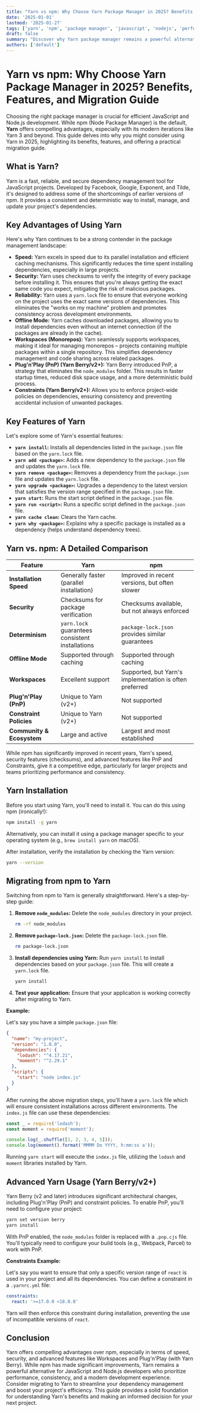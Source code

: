 ```yaml
---
title: "Yarn vs npm: Why Choose Yarn Package Manager in 2025? Benefits, Features, and Migration Guide"
date: '2025-01-01'
lastmod: '2025-01-27'
tags: ['yarn', 'npm', 'package manager', 'javascript', 'nodejs', 'performance', 'dependency management', 'yarn 3', 'yarn berry']
draft: false
summary: "Discover why Yarn package manager remains a powerful alternative to npm in 2025. This comprehensive guide explores Yarn's key features, benefits, performance advantages, and provides a practical migration guide for your JavaScript and Node.js projects."
authors: ['default']
---
```


# Yarn vs npm: Why Choose Yarn Package Manager in 2025? Benefits, Features, and Migration Guide

Choosing the right package manager is crucial for efficient JavaScript and Node.js development. While npm (Node Package Manager) is the default, **Yarn** offers compelling advantages, especially with its modern iterations like Yarn 3 and beyond. This guide delves into why you might consider using Yarn in 2025, highlighting its benefits, features, and offering a practical migration guide.

## What is Yarn?

Yarn is a fast, reliable, and secure dependency management tool for JavaScript projects. Developed by Facebook, Google, Exponent, and Tilde, it's designed to address some of the shortcomings of earlier versions of npm. It provides a consistent and deterministic way to install, manage, and update your project's dependencies.

## Key Advantages of Using Yarn

Here's why Yarn continues to be a strong contender in the package management landscape:

*   **Speed:** Yarn excels in speed due to its parallel installation and efficient caching mechanisms. This significantly reduces the time spent installing dependencies, especially in large projects.
*   **Security:** Yarn uses checksums to verify the integrity of every package before installing it. This ensures that you're always getting the exact same code you expect, mitigating the risk of malicious packages.
*   **Reliability:** Yarn uses a `yarn.lock` file to ensure that everyone working on the project uses the exact same versions of dependencies. This eliminates the "works on my machine" problem and promotes consistency across development environments.
*   **Offline Mode:** Yarn caches downloaded packages, allowing you to install dependencies even without an internet connection (if the packages are already in the cache).
*   **Workspaces (Monorepos):** Yarn seamlessly supports workspaces, making it ideal for managing monorepos – projects containing multiple packages within a single repository. This simplifies dependency management and code sharing across related packages.
*   **Plug'n'Play (PnP) (Yarn Berry/v2+):** Yarn Berry introduced PnP, a strategy that eliminates the `node_modules` folder. This results in faster startup times, reduced disk space usage, and a more deterministic build process.
*   **Constraints (Yarn Berry/v2+):** Allows you to enforce project-wide policies on dependencies, ensuring consistency and preventing accidental inclusion of unwanted packages.

## Key Features of Yarn

Let's explore some of Yarn's essential features:

*   **`yarn install`:**  Installs all dependencies listed in the `package.json` file based on the `yarn.lock` file.
*   **`yarn add <package>`:** Adds a new dependency to the `package.json` file and updates the `yarn.lock` file.
*   **`yarn remove <package>`:** Removes a dependency from the `package.json` file and updates the `yarn.lock` file.
*   **`yarn upgrade <package>`:** Upgrades a dependency to the latest version that satisfies the version range specified in the `package.json` file.
*   **`yarn start`:** Runs the start script defined in the `package.json` file.
*   **`yarn run <script>`:** Runs a specific script defined in the `package.json` file.
*   **`yarn cache clean`:** Clears the Yarn cache.
*   **`yarn why <package>`:** Explains why a specific package is installed as a dependency (helps understand dependency trees).

## Yarn vs. npm: A Detailed Comparison

| Feature          | Yarn                                 | npm                                   |
|-------------------|---------------------------------------|----------------------------------------|
| **Installation Speed** | Generally faster (parallel installation) | Improved in recent versions, but often slower |
| **Security**       | Checksums for package verification     | Checksums available, but not always enforced |
| **Determinism**     | `yarn.lock` guarantees consistent installations | `package-lock.json` provides similar guarantees |
| **Offline Mode**     | Supported through caching               | Supported through caching              |
| **Workspaces**      | Excellent support                       | Supported, but Yarn's implementation is often preferred |
| **Plug'n'Play (PnP)**| Unique to Yarn (v2+)                  | Not supported                        |
| **Constraint Policies**| Unique to Yarn (v2+)                  | Not supported                        |
| **Community & Ecosystem**| Large and active                       | Largest and most established            |

While npm has significantly improved in recent years, Yarn's speed, security features (checksums), and advanced features like PnP and Constraints, give it a competitive edge, particularly for larger projects and teams prioritizing performance and consistency.

## Yarn Installation

Before you start using Yarn, you'll need to install it. You can do this using npm (ironically!):

```bash
npm install -g yarn
```

Alternatively, you can install it using a package manager specific to your operating system (e.g., `brew install yarn` on macOS).

After installation, verify the installation by checking the Yarn version:

```bash
yarn --version
```

## Migrating from npm to Yarn

Switching from npm to Yarn is generally straightforward. Here's a step-by-step guide:

1.  **Remove `node_modules`:** Delete the `node_modules` directory in your project.

    ```bash
    rm -rf node_modules
    ```

2.  **Remove `package-lock.json`:** Delete the `package-lock.json` file.

    ```bash
    rm package-lock.json
    ```

3.  **Install dependencies using Yarn:** Run `yarn install` to install dependencies based on your `package.json` file. This will create a `yarn.lock` file.

    ```bash
    yarn install
    ```

4.  **Test your application:** Ensure that your application is working correctly after migrating to Yarn.

**Example:**

Let's say you have a simple `package.json` file:

```json
{
  "name": "my-project",
  "version": "1.0.0",
  "dependencies": {
    "lodash": "^4.17.21",
    "moment": "^2.29.1"
  },
  "scripts": {
    "start": "node index.js"
  }
}
```

After running the above migration steps, you'll have a `yarn.lock` file which will ensure consistent installations across different environments. The `index.js` file can use these dependencies:

```javascript
const _ = require('lodash');
const moment = require('moment');

console.log(_.shuffle([1, 2, 3, 4, 5]));
console.log(moment().format('MMMM Do YYYY, h:mm:ss a'));
```

Running `yarn start` will execute the `index.js` file, utilizing the `lodash` and `moment` libraries installed by Yarn.

## Advanced Yarn Usage (Yarn Berry/v2+)

Yarn Berry (v2 and later) introduces significant architectural changes, including Plug'n'Play (PnP) and constraint policies.  To enable PnP, you'll need to configure your project:

```bash
yarn set version berry
yarn install
```

With PnP enabled, the `node_modules` folder is replaced with a `.pnp.cjs` file.  You'll typically need to configure your build tools (e.g., Webpack, Parcel) to work with PnP.

**Constraints Example:**

Let's say you want to ensure that only a specific version range of `react` is used in your project and all its dependencies.  You can define a constraint in a `.yarnrc.yml` file:

```yaml
constraints:
  react: '>=17.0.0 <18.0.0'
```

Yarn will then enforce this constraint during installation, preventing the use of incompatible versions of `react`.

## Conclusion

Yarn offers compelling advantages over npm, especially in terms of speed, security, and advanced features like Workspaces and Plug'n'Play (with Yarn Berry). While npm has made significant improvements, Yarn remains a powerful alternative for JavaScript and Node.js developers who prioritize performance, consistency, and a modern development experience. Consider migrating to Yarn to streamline your dependency management and boost your project's efficiency. This guide provides a solid foundation for understanding Yarn's benefits and making an informed decision for your next project.
